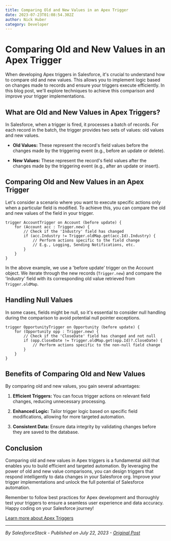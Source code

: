 ```yaml
---
title: Comparing Old and New Values in an Apex Trigger
date: 2023-07-23T01:08:54.302Z
author: Nick Huber
category: Developer
---
```

# Comparing Old and New Values in an Apex Trigger

When developing Apex triggers in Salesforce, it's crucial to understand how to compare old and new values. This allows you to implement logic based on changes made to records and ensure your triggers execute efficiently. In this blog post, we'll explore techniques to achieve this comparison and improve your trigger implementations.

## What are Old and New Values in Apex Triggers?

In Salesforce, when a trigger is fired, it processes a batch of records. For each record in the batch, the trigger provides two sets of values: old values and new values. 

- **Old Values:** These represent the record's field values before the changes made by the triggering event (e.g., before an update or delete).

- **New Values:** These represent the record's field values after the changes made by the triggering event (e.g., after an update or insert).

## Comparing Old and New Values in an Apex Trigger

Let's consider a scenario where you want to execute specific actions only when a particular field is modified. To achieve this, you can compare the old and new values of the field in your trigger.

```apex
trigger AccountTrigger on Account (before update) {
    for (Account acc : Trigger.new) {
        // Check if the 'Industry' field has changed
        if (acc.Industry != Trigger.oldMap.get(acc.Id).Industry) {
            // Perform actions specific to the field change
            // E.g., Logging, Sending Notifications, etc.
        }
    }
}
```

In the above example, we use a 'before update' trigger on the Account object. We iterate through the new records (`Trigger.new`) and compare the 'Industry' field with its corresponding old value retrieved from `Trigger.oldMap`.

## Handling Null Values

In some cases, fields might be null, so it's essential to consider null handling during the comparison to avoid potential null pointer exceptions.

```apex
trigger OpportunityTrigger on Opportunity (before update) {
    for (Opportunity opp : Trigger.new) {
        // Check if the 'CloseDate' field has changed and not null
        if (opp.CloseDate != Trigger.oldMap.get(opp.Id)?.CloseDate) {
            // Perform actions specific to the non-null field change
        }
    }
}
```

## Benefits of Comparing Old and New Values

By comparing old and new values, you gain several advantages:

1. **Efficient Triggers:** You can focus trigger actions on relevant field changes, reducing unnecessary processing.

2. **Enhanced Logic:** Tailor trigger logic based on specific field modifications, allowing for more targeted automation.

3. **Consistent Data:** Ensure data integrity by validating changes before they are saved to the database.

## Conclusion

Comparing old and new values in Apex triggers is a fundamental skill that enables you to build efficient and targeted automation. By leveraging the power of old and new value comparisons, you can design triggers that respond intelligently to data changes in your Salesforce org. Improve your trigger implementations and unlock the full potential of Salesforce automation.

Remember to follow best practices for Apex development and thoroughly test your triggers to ensure a seamless user experience and data accuracy. Happy coding on your Salesforce journey!

[Learn more about Apex Triggers](https://developer.salesforce.com/docs/atlas.en-us.apexcode.meta/apexcode/apex_triggers.htm)

---

_By SalesforceStack - Published on July 22, 2023 - [Original Post](https://www.salesforcestack.com/comparing-old-and-new-values-apex-trigger)_